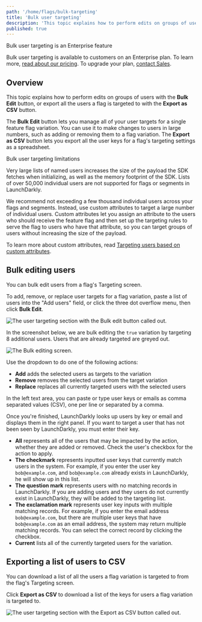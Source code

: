 ```yaml
---
path: '/home/flags/bulk-targeting'
title: 'Bulk user targeting'
description: 'This topic explains how to perform edits on groups of users, or export all the users a flag is targeted to.'
published: true
---
```


<Callout intent="primary">
  <CalloutTitle>Bulk user targeting is an Enterprise feature</CalloutTitle>
  <CalloutDescription>

Bulk user targeting is available to customers on an Enterprise plan. To learn more, [read about our pricing](https://launchdarkly.com/pricing/). To upgrade your plan, [contact Sales](https://launchdarkly.com/contact-sales/).

  </CalloutDescription>
</Callout>

## Overview

This topic explains how to perform edits on groups of users with the **Bulk Edit** button, or export all the users a flag is targeted to with the **Export as CSV** button.

The **Bulk Edit** button lets you manage all of your user targets for a single feature flag variation. You can use it to make changes to users in large numbers, such as adding or removing them to a flag variation. The **Export as CSV** button lets you export all the user keys for a flag's targeting settings as a spreadsheet.

<Callout intent="alert">
  <CalloutTitle>Bulk user targeting limitations</CalloutTitle>
  <CalloutDescription>

Very large lists of named users increases the size of the payload the SDK fetches when initializing, as well as the memory footprint of the SDK. Lists of over 50,000
individual users are not supported for flags or segments in LaunchDarkly.

We recommend not exceeding a few thousand individual users across your flags and segments. Instead, use custom attributes to target a large number of
individual users. Custom attributes let you assign an attribute to the users who should receive the feature flag and
then set up the targeting rules to serve the flag to users who have that attribute, so you can target groups
of users without increasing the size of the payload.

To learn more about custom attributes, read [Targeting users
based on custom attributes](/home/flags/targeting-users#targeting-users-based-on-custom-attributes).

  </CalloutDescription>
</Callout>

## Bulk editing users

You can bulk edit users from a flag's Targeting screen.

To add, remove, or replace user targets for a flag variation, paste a list of users into the "Add users" field, or click the three dot overflow menu, then click **Bulk Edit**.

![The user targeting section with the Bulk edit button called out.](../../images/flag-targeting-bulk-edit-callout.png)

In the screenshot below, we are bulk editing the `true` variation by targeting 8 additional users. Users that are already targeted are greyed out.

![The Bulk editing screen.](../../images/flag-targeting-bulk-edit.png)


Use the dropdown to do one of the following actions:

- **Add** adds the selected users as targets to the variation
- **Remove** removes the selected users from the target variation
- **Replace** replaces all currently targeted users with the selected users

In the left text area, you can paste or type user keys or emails as comma separated values (CSV), one per line or separated by a comma.

Once you're finished, LaunchDarkly looks up users by key or email and displays them in the right panel. If you want to target a user that has not been seen by LaunchDarkly, you must enter their key.

- **All** represents all of the users that may be impacted by the action, whether they are added or removed. Check the user's checkbox for the action to apply.
- **The checkmark** represents inputted user keys that currently match users in the system. For example, if you enter the user key `bob@example.com`, and `bob@example.com` already exists in LaunchDarkly, he will show up in this list.
- **The question mark** represents users with no matching records in LaunchDarkly. If you are adding users and they users do not currently exist in LaunchDarkly, they will be added to the targeting list.
- **The exclamation mark** represents user key inputs with multiple matching records. For example, if you enter the email address `bob@example.com`, but there are multiple user keys that have `bob@example.com` as an email address, the system may return multiple matching records. You can select the correct record by clicking the checkbox.
- **Current** lists all of the currently targeted users for the variation.

## Exporting a list of users to CSV

You can download a list of all the users a flag variation is targeted to from the flag's Targeting screen.

Click **Export as CSV** to download a list of the keys for users a flag variation is targeted to.

![The user targeting section with the Export as CSV button called out.](../../images/flag-targeting-export-as-csv.png)
